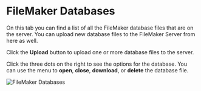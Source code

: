 
# FileMaker Databases

On this tab you can find a list of all the FileMaker database files that are on the server. You can  upload new database files to the FileMaker Server from here as well.

Click the **Upload** button to upload one or more database files to the server.

Click the three dots on the right to see the options for the database. You can use the menu to **open**, **close**, **download**, or **delete** the database file.

![FileMaker Databases](/img/ottofms/console/fms-databases.png)
